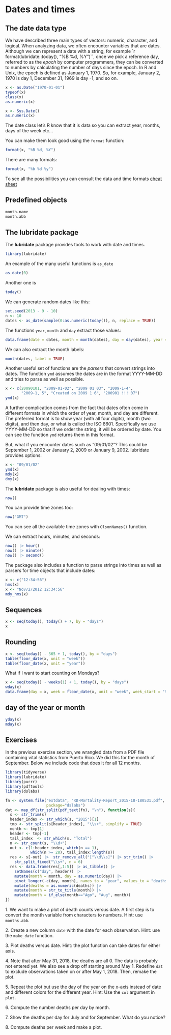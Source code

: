 # Dates and times

## The date data type

We have described three main types of vectors: numeric, character, and logical. When analyzing data, we often encounter variables that are dates. Although we can represent a date with a string, for example `r format(lubridate::today(), "%B %d, %Y")``, once we pick a reference day, referred to as the _epoch_ by computer programmers, they can be converted to numbers by calculating the number of days since the epoch. In R and Unix, the epoch is defined as January 1, 1970. So, for example, January 2, 1970 is day 1, December 31, 1969 is day -1, and so on. 

```r
x <- as.Date("1970-01-01")
typeof(x)
class(x)
as.numeric(x)
```

```r
x <- Sys.Date()
as.numeric(x)
```


The date class let's R know that it is data so you can extract year, months, days of the week etc...

You can make them look good using the `format` function:

```r
format(x, "%B %d, %Y")
```

There are many formats:

```r
format(x, "%b %d %y")
```

To see all the possibilities you can consult the data and time formats [cheat sheet](https://devhints.io/datetime)

## Predefined objects

```r
month.name
month.abb
```


## The lubridate package {#sec-lubridate}

The __lubridate__ package provides tools to work with date and times.

```r
library(lubridate)
```

An example of the many useful functions is `as_date`

```r
as_date(0)
```

Another one is 

```r
today()
```

We can generate random dates like this:

```r
set.seed(2013 - 9 - 10)
n <- 10 
dates <- as_date(sample(0:as.numeric(today()), n, replace = TRUE))
```

The functions `year`, `month` and `day` extract those values:

```r
data.frame(date = dates, month = month(dates), day = day(dates), year = year(dates))
```

We can also extract the month labels:

```r
month(dates, label = TRUE)
```


Another useful set of functions are the _parsers_ that convert strings into dates. The function `ymd` assumes the dates are in the format YYYY-MM-DD and tries to parse as well as possible.

```r
x <- c(20090101, "2009-01-02", "2009 01 03", "2009-1-4",
       "2009-1, 5", "Created on 2009 1 6", "200901 !!! 07")
ymd(x)
```

A further complication comes from the fact that dates often come in different formats in which the order of year, month, and day are different. The preferred format is to show year (with all four digits), month (two digits), and then day, or what is called the ISO 8601. Specifically we use YYYY-MM-DD so that if we order the string, it will be ordered by date. You can see the function `ymd` returns them in this format.

But, what if you encounter dates such as "09/01/02"? This could be September 1, 2002 or January 2, 2009 or January 9, 2002.  lubridate provides options:


```r
x <- "09/01/02"
ymd(x)
mdy(x)
dmy(x)
```

The __lubridate__ package is also useful for dealing with times:

```r
now()
```

You can provide time zones too:
```r
now("GMT")
```

You can see all the available time zones with `OlsonNames()` function.

We can extract hours, minutes, and seconds: 

```r
now() |> hour()
now() |> minute()
now() |> second()
```

The package also includes a function to parse strings into times as well as parsers for time objects that include dates:


```r
x <- c("12:34:56")
hms(x)
x <- "Nov/2/2012 12:34:56"
mdy_hms(x)
```

## Sequences


```r
x <- seq(today(), today() + 7, by = "days")
x
```


## Rounding


```r
x <- seq(today() - 365 + 1, today(), by = "days")
table(floor_date(x, unit = "week"))
table(floor_date(x, unit = "year"))
```

What if I want to start counting on Mondays?

```r
x <- seq(today() - weeks(1) + 1, today(), by = "days")
wday(x)
data.frame(day = x, week = floor_date(x, unit = "week", week_start = "Sun"))
```

## day of the year or month

```r
yday(x)
mday(x)
```


## Exercises


In the previous exercise section, we wrangled data from a PDF file containing vital statistics from Puerto Rico. We did this for the month of September. Below we include code that does it for all 12 months.

```r
library(tidyverse)
library(lubridate)
library(purrr)
library(pdftools)
library(dslabs)

fn <- system.file("extdata", "RD-Mortality-Report_2015-18-180531.pdf",
                  package="dslabs")
dat <- map_df(str_split(pdf_text(fn), "\n"), function(s){
  s <- str_trim(s)
  header_index <- str_which(s, "2015")[1]
  tmp <- str_split(s[header_index], "\\s+", simplify = TRUE)
  month <- tmp[1]
  header <- tmp[-1]
  tail_index  <- str_which(s, "Total")
  n <- str_count(s, "\\d+")
  out <- c(1:header_index, which(n == 1), 
           which(n >= 28), tail_index:length(s))
  res <- s[-out] |>  str_remove_all("[^\\d\\s]") |> str_trim() |>
    str_split_fixed("\\s+", n = 6) 
  res <- data.frame(res[,1:5]) |> as_tibble() |> 
    setNames(c("day", header)) |>
    mutate(month = month, day = as.numeric(day)) |>
    pivot_longer(-c(day, month), names_to = "year", values_to = "deaths") |>
    mutate(deaths = as.numeric(deaths)) |>
    mutate(month = str_to_title(month)) |>
    mutate(month = if_else(month=="Ago", "Aug", month))
}) 
```



1\. We want to make a plot of death counts versus date. A first step is to convert the month variable from characters to numbers. Hint: use `months.abb`.


2\. Create a new column `date` with the date for each observation. Hint: use the `make_date` function.

    
3\. Plot deaths versus date. Hint: the plot function can take dates for either axis.

    
4\. Note that after May 31, 2018, the deaths are all 0. The data is probably not entered yet. We also see a drop off starting around May 1. Redefine `dat` to exclude observations taken on or after May 1, 2018. Then, remake the plot.

5\. Repeat the plot but use the day of the year on the x-axis instead of date and different colors for the different year. Hint: Use the `col` argument in `plot`.
 
6\. Compute the number deaths per day by month.

7\. Show the deaths per day for July and for September. What do you notice?

8\. Compute deaths per week and make a plot.
